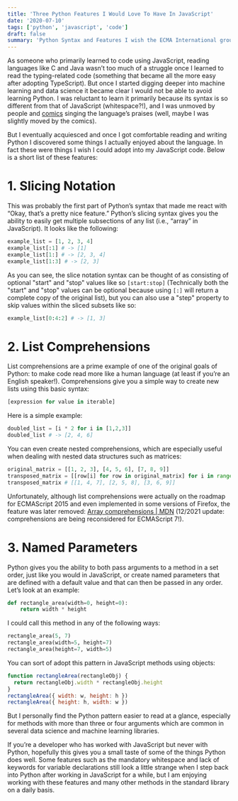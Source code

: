 ```yaml
---
title: 'Three Python Features I Would Love To Have In JavaScript'
date: '2020-07-10'
tags: ['python', 'javascript', 'code']
draft: false
summary: 'Python Syntax and Features I wish the ECMA International group would add to JavaScript'
---
```


As someone who primarily learned to code using JavaScript, reading languages like C and Java wasn’t too much of a struggle once I learned to read the typing-related code
(something that became all the more easy after adopting TypeScript). But once I started digging deeper into machine learning and data science it became clear I would
not be able to avoid learning Python. I was reluctant to learn it primarily because its syntax is so different from that of JavaScript (whitespace?!), and I was
unmoved by people and [comics](https://xkcd.com/353/) singing the language’s praises (well, maybe I was slightly moved by the comics).

But I eventually acquiesced and once I got comfortable reading and writing Python I discovered some things I actually enjoyed about the language.
In fact these were things I wish I could adopt into my JavaScript code. Below is a short list of these features:

# 1. Slicing Notation

This was probably the first part of Python’s syntax that made me react with “Okay, that’s a pretty nice feature.” Python’s slicing syntax gives you the ability to
easily get multiple subsections of any list (i.e., “array” in JavaScript). It looks like the following:

```python
example_list = [1, 2, 3, 4]
example_list[:1] # -> [1]
example_list[1:] # -> [2, 3, 4]
example_list[1:3] # -> [2, 3]
```

As you can see, the slice notation syntax can be thought of as consisting of optional "start" and "stop" values like so `[start:stop]` (Technically both the "start"
and "stop" values can be optional because using `[:]` will return a complete copy of the original list), but you can also use a "step" property to skip values
within the sliced subsets like so:

```python
example_list[0:4:2] # -> [1, 3]
```

# 2. List Comprehensions

List comprehensions are a prime example of one of the original goals of Python: to make code read more like a human language (at least if you’re an English speaker!).
Comprehensions give you a simple way to create new lists using this basic syntax:

```python
[expression for value in iterable]
```

Here is a simple example:

```python
doubled_list = [i * 2 for i in [1,2,3]]
doubled_list # -> [2, 4, 6]
```

You can even create nested comprehensions, which are especially useful when dealing with nested data structures such as matrices:

```python
original_matrix = [[1, 2, 3], [4, 5, 6], [7, 8, 9]]
transposed_matrix = [[row[i] for row in original_matrix] for i in range(3)]
transposed_matrix # [[1, 4, 7], [2, 5, 8], [3, 6, 9]]
```

Unfortunately, although list comprehensions were actually on the roadmap for ECMAScript 2015 and even implemented in some versions of
Firefox, the feature was later removed: [Array comprehensions | MDN](http://www-lia.deis.unibo.it/materiale/JS/developer.mozilla.org/en-US/docs/Web/JavaScript/Reference/Operators/Array_comprehensions.html) (12/2021 update: comprehensions are being reconsidered for ECMAScript 7!).

# 3. Named Parameters

Python gives you the ability to both pass arguments to a method in a set order, just like you would in JavaScript, or create named
parameters that are defined with a default value and that can then be passed in any order. Let’s look at an example:

```python
def rectangle_area(width=0, height=0):
    return width * height
```

I could call this method in any of the following ways:

```python
rectangle_area(5, 7)
rectangle_area(width=5, height=7)
rectangle_area(height=7, width=5)
```

You can sort of adopt this pattern in JavaScript methods using objects:

```javascript
function rectangleArea(rectangleObj) {
  return rectangleObj.width * rectangleObj.height
}
rectangleArea({ width: w, height: h })
rectangleArea({ height: h, width: w })
```

But I personally find the Python pattern easier to read at a glance, especially for methods with more than three or four
arguments which are common in several data science and machine learning libraries.

If you’re a developer who has worked with JavaScript but never with Python, hopefully this gives you a small taste of some
of the things Python does well. Some features such as the mandatory whitespace and lack of keywords for variable declarations
still look a little strange when I step back into Python after working in JavaScript for a while, but I am enjoying working
with these features and many other methods in the standard library on a daily basis.
